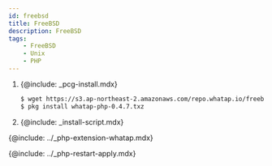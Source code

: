 ```yaml
---
id: freebsd
title: FreeBSD
description: FreeBSD
tags:
    - FreeBSD
    - Unix
    - PHP
---
```


<!-- 리포지토리 등록? -->
<!-- 와탭 리포지토리(Repository)를 등록하세요.-->

1. {@include: _pcg-install.mdx}

    ```bash title=SH
    $ wget https://s3.ap-northeast-2.amazonaws.com/repo.whatap.io/freebsd/10/whatap-php-0.4.7.txz
    $ pkg install whatap-php-0.4.7.txz
    ```

1. {@include: _install-script.mdx}

{@include: ../_php-extension-whatap.mdx} 

{@include: ../_php-restart-apply.mdx}
